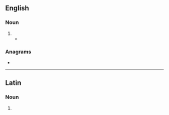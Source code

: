 {{also|-opia}}
==English==

===Noun===
{{en-noun|s|opia}}

# {{alternative form of|en|hupia}}
#* {{quote-book|en|year=2013|author=Kate Elliott|title=Cold Steel|isbn=0316215155
|passage=Heat burned in my cheeks, for I had kissed the '''opia''' quite passionately before I realized he was the spirit of a dead ancestor.}}

===Anagrams===
* {{anagrams|en|a=aiop|apio}}

----

==Latin==

===Noun===
{{la-noun-form|opia}}

# {{inflection of|la|opium||nom//acc//voc|p}}